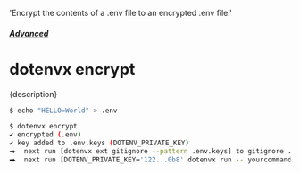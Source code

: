   'Encrypt the contents of a .env file to an encrypted .env file.'

##### [Advanced](/docs/advanced)
# dotenvx encrypt

<p className="lead">{description}</p>

```sh
$ echo "HELLO=World" > .env

$ dotenvx encrypt
✔ encrypted (.env)
✔ key added to .env.keys (DOTENV_PRIVATE_KEY)
⮕  next run [dotenvx ext gitignore --pattern .env.keys] to gitignore .env.keys
⮕  next run [DOTENV_PRIVATE_KEY='122...0b8' dotenvx run -- yourcommand] to test decryption locally
```
